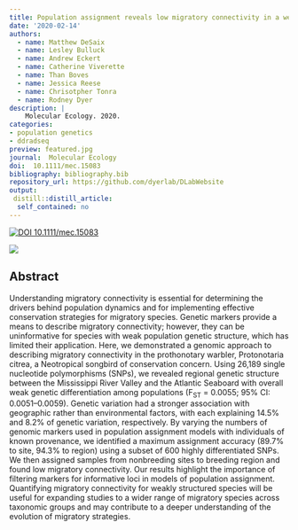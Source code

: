 ```yaml
---
title: Population assignment reveals low migratory connectivity in a weakly structured songbird
date: '2020-02-14'
authors:
  - name: Matthew DeSaix
  - name: Lesley Bulluck
  - name: Andrew Eckert
  - name: Catherine Viverette
  - name: Than Boves
  - name: Jessica Reese
  - name: Chrisotpher Tonra
  - name: Rodney Dyer
description: |
    Molecular Ecology. 2020.  
categories: 
- population genetics
- ddradseq
preview: featured.jpg
journal:  Molecular Ecology
doi:  10.1111/mec.15083
bibliography: bibliography.bib
repository_url: https://github.com/dyerlab/DLabWebsite
output:
 distill::distill_article:
  self_contained: no
---
```


 [![ DOI 10.1111/mec.15083](http://img.shields.io/badge/DOI-474747.svg)](https://doi.org/10.1111/mec.15083)

![]( featured.jpg )

## Abstract

Understanding migratory connectivity is essential for determining the drivers behind population dynamics and for implementing effective conservation strategies for migratory species. Genetic markers provide a means to describe migratory connectivity; however, they can be uninformative for species with weak population genetic structure, which has limited their application. Here, we demonstrated a genomic approach to describing migratory connectivity in the prothonotary warbler, Protonotaria citrea, a Neotropical songbird of conservation concern. Using 26,189 single nucleotide polymorphisms (SNPs), we revealed regional genetic structure between the Mississippi River Valley and the Atlantic Seaboard with overall weak genetic differentiation among populations (F<sub>ST</sub> = 0.0055; 95% CI: 0.0051–0.0059). Genetic variation had a stronger association with geographic rather than environmental factors, with each explaining 14.5% and 8.2% of genetic variation, respectively. By varying the numbers of genomic markers used in population assignment models with individuals of known provenance, we identified a maximum assignment accuracy (89.7% to site, 94.3% to region) using a subset of 600 highly differentiated SNPs. We then assigned samples from nonbreeding sites to breeding region and found low migratory connectivity. Our results highlight the importance of filtering markers for informative loci in models of population assignment. Quantifying migratory connectivity for weakly structured species will be useful for expanding studies to a wider range of migratory species across taxonomic groups and may contribute to a deeper understanding of the evolution of migratory strategies.

